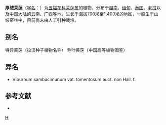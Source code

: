 {{Speciesbox
| taxon = Viburnum inopinatum
| binomial_authority = Craib
}}

'''厚绒荚蒾'''（[[学名|学名]]：{{lang|la|''Viburnum inopinatum''}}）为[[五福花科|五福花科]][[荚蒾属|荚蒾属]]的植物。分布于[[越南|越南]]、[[缅甸|缅甸]]、[[泰国|泰国]]、[[老挝|老挝]]以及[[中国大陆|中国大陆]]的[[云南|云南]]、[[广西|广西]]等地，生长于海拔700米至1,400米的地区，一般生于山坡密林中，目前尚未由人工引种栽培。

== 别名 ==
特异荚蒾（拉汉种子植物名称） 毛叶荚蒾（中国高等植物图鉴）

== 异名 ==
* Viburnum sambucimunum vat. tomentosum auct. non Hall. f.

== 参考文献 ==
<div class="references-small">
* {{cite web| url =http://www.bioinfo.cn/db05/KmzwSpecies.php?action=view&id=23735| title =厚绒荚蒾| work =《中国高等植物数据库全库》| publisher =中国科学院微生物研究所| author =昆明植物研究所| accessdate =2009-02-25| deadurl =yes| archiveurl =https://web.archive.org/web/20160305001224/http://www.bioinfo.cn/db05/KmzwSpecies.php?action=view&id=23735| archivedate =2016-03-05}}
</div>
{{Taxonbar|from=Q10911093}}

[[Category:荚蒾属|H]]